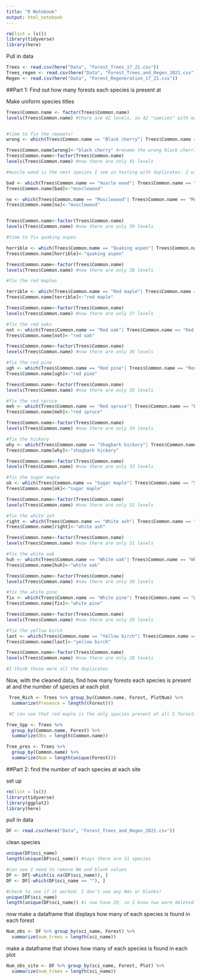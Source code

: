```yaml
---
title: "R Notebook"
output: html_notebook
---
```


```r
rm(list = ls())
library(tidyverse)
library(here)
```


Pull in data
```r
Trees <- read.csv(here("Data", "Forest_Trees_17_21.csv"))
Trees_regen <- read.csv(here("Data", "Forest_Trees_and_Regen_2021.csv"))
Regen <- read.csv(here("Data", "Forest_Regeneration_17_21.csv"))
```


##Part 1: Find out how many forests each species is present at

Make uniform species titles
```r
Trees$Common.name <- factor(Trees$Common.name)
levels(Trees$Common.name) #there are 42 levels, so 42 "species" with many repeats


#time to fix the repeats!
wrong <- which(Trees$Common.name == "Black cherry"| Trees$Common.name == "Black cherry") 

Trees$Common.name[wrong]<-"black cherry" #rename the wrong black cherries
Trees$Common.name<-factor(Trees$Common.name)
levels(Trees$Common.name) #now there are only 41 levels 
```

```r
#muscle wood is the next species I see in testing with duplicates. I will fix it

bad <- which(Trees$Common.name == "muscle wood"| Trees$Common.name == "muscle wood") 
Trees$Common.name[bad]<-"musclewood" 

no <- which(Trees$Common.name == "Musclewood"| Trees$Common.name == "Musclewood") 
Trees$Common.name[no]<-"musclewood" 


Trees$Common.name<-factor(Trees$Common.name)
levels(Trees$Common.name) #now there are only 39 levels 
```

```r
#time to fix quaking aspen

horrible <- which(Trees$Common.name == "Quaking aspen"| Trees$Common.name == "Quaking aspen")
Trees$Common.name[horrible]<-"quaking aspen" 

Trees$Common.name<-factor(Trees$Common.name)
levels(Trees$Common.name) #now there are only 38 levels 
```

```r
#fix the red maples

terrible <- which(Trees$Common.name == "Red maple"| Trees$Common.name == "Red maple")
Trees$Common.name[terrible]<-"red maple" 

Trees$Common.name<-factor(Trees$Common.name)
levels(Trees$Common.name) #now there are only 37 levels 
```

```r
#fix the red oaks
not <- which(Trees$Common.name == "Red oak"| Trees$Common.name == "Red oak")
Trees$Common.name[not]<-"red oak" 

Trees$Common.name<-factor(Trees$Common.name)
levels(Trees$Common.name) #now there are only 36 levels 
```

```r
#fix the red pine
ugh <- which(Trees$Common.name == "Red pine"| Trees$Common.name == "Red pine")
Trees$Common.name[ugh]<-"red pine" 

Trees$Common.name<-factor(Trees$Common.name)
levels(Trees$Common.name) #now there are only 35 levels 
```

```r
#fix the red spruce
meh <- which(Trees$Common.name == "Red spruce"| Trees$Common.name == "Red spruce")
Trees$Common.name[meh]<-"red spruce" 

Trees$Common.name<-factor(Trees$Common.name)
levels(Trees$Common.name) #now there are only 34 levels 
```

```r
#fix the hickory
why <- which(Trees$Common.name == "Shagbark hickory"| Trees$Common.name == "Shagbark hickory")
Trees$Common.name[why]<-"shagbark hickory" 

Trees$Common.name<-factor(Trees$Common.name)
levels(Trees$Common.name) #now there are only 33 levels 
```

```r
#fix the sugar maple
ok <- which(Trees$Common.name == "Sugar maple"| Trees$Common.name == "Sugar maple")
Trees$Common.name[ok]<-"sugar maple" 

Trees$Common.name<-factor(Trees$Common.name)
levels(Trees$Common.name) #now there are only 32 levels
```

```r
#fix the white ash
right <- which(Trees$Common.name == "White ash"| Trees$Common.name == "White ash")
Trees$Common.name[right]<-"white ash" 

Trees$Common.name<-factor(Trees$Common.name)
levels(Trees$Common.name) #now there are only 31 levels
```

```r
#fix the white oak
huh <- which(Trees$Common.name == "White oak"| Trees$Common.name == "White oak")
Trees$Common.name[huh]<-"white oak" 

Trees$Common.name<-factor(Trees$Common.name)
levels(Trees$Common.name) #now there are only 30 levels
```

```r
#fix the white pine
fix <- which(Trees$Common.name == "White pine"| Trees$Common.name == "White pine")
Trees$Common.name[fix]<-"white pine" 

Trees$Common.name<-factor(Trees$Common.name)
levels(Trees$Common.name) #now there are only 29 levels
```

```r
#fix the yellow birch
last <- which(Trees$Common.name == "Yellow birch"| Trees$Common.name == "Yellow birch")
Trees$Common.name[last]<-"yellow birch" 

Trees$Common.name<-factor(Trees$Common.name)
levels(Trees$Common.name) #now there are only 28 levels

#I think those were all the duplicates
```


Now, with the cleaned data, find how many forests each species is present at and the number of species at each plot
```r
 Tree_Rich <- Trees %>% group_by(Common.name, Forest, PlotNum) %>%
  summarize(Presence = length((Forest)))

 #I can see that red maple is the only species present at all 5 forests
```


```r
Tree_Spp <- Trees %>%
  group_by(Common.name, Forest) %>%
  summarize(Obs = length(Common.name)) 
```

```r
Tree_pres <- Trees %>%
  group_by(Common.name) %>%
  summarize(Num = length(unique(Forest)))
```




##Part 2: find the number of each species at each site 

set up 
```r
rm(list = ls())
library(tidyverse)
library(ggplot2)
library(here)
```


pull in data
```r
DF <- read.csv(here("Data", "Forest_Trees_and_Regen_2021.csv"))
```

clean species
```r
unique(DF$sci_name)
length(unique(DF$sci_name)) #says there are 31 species

#can see I need to remove NA and blank values  
DF <- DF[-which(is.na(DF$sci_name)), ]
DF <- DF[-which(DF$sci_name == ""), ]

#check to see if it worked. I don't see any NAs or blanks!
unique(DF$sci_name)
length(unique(DF$sci_name)) #i now have 29, so I know two were deleted
```


now make a dataframe that displays how many of each species is found in each forest
```r
Num_obs <- DF %>% group_by(sci_name, Forest) %>%
  summarize(num_trees = length(sci_name))
```

make a dataframe that shows how many of each species is found in each plot
```r
Num_obs_site <- DF %>% group_by(sci_name, Forest, Plot) %>%
  summarize(num_trees = length(sci_name))
```

